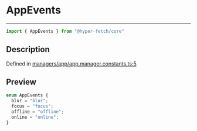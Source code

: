 

# AppEvents

<div class="api-docs__separator" data-reactroot="">

---

</div><div class="api-docs__import" data-reactroot="">

```ts
import { AppEvents } from "@hyper-fetch/core"
```

</div><div class="api-docs__section">

## Description

</div><div class="api-docs__description"><span class="api-docs__do-not-parse">



</span></div><p class="api-docs__definition">

Defined in [managers/app/app.manager.constants.ts:5](https://github.com/BetterTyped/hyper-fetch/blob/993719ed/packages/core/src/managers/app/app.manager.constants.ts#L5)

</p><div class="api-docs__section">

## Preview

</div><div class="api-docs__preview enum">

```ts
enum AppEvents {
  blur = "blur"; 
  focus = "focus"; 
  offline = "offline"; 
  online = "online"; 
}
```

</div>